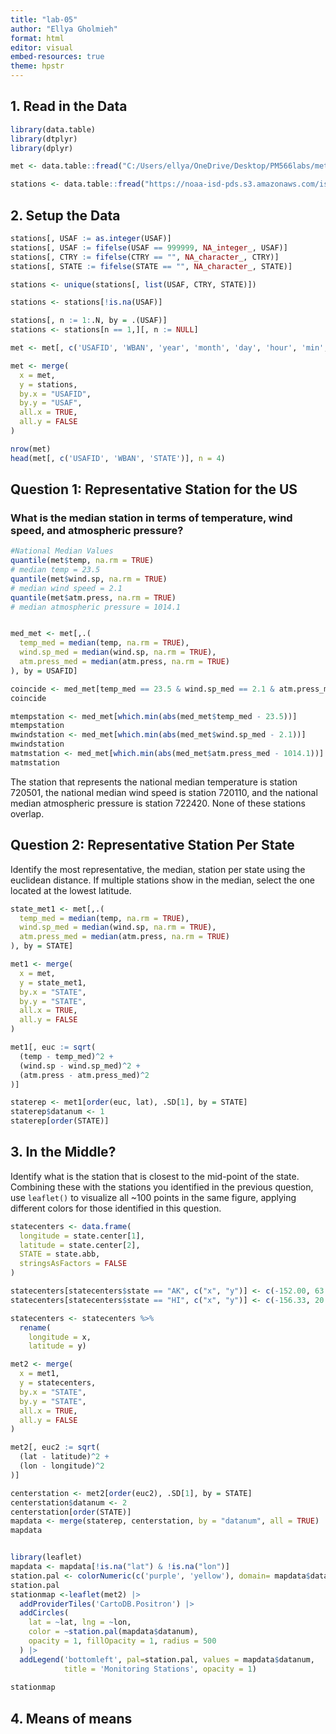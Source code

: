 ```yaml
---
title: "lab-05"
author: "Ellya Gholmieh"
format: html
editor: visual
embed-resources: true
theme: hpstr
---
```


## 1. Read in the Data

```r

library(data.table)
library(dtplyr)
library(dplyr)

met <- data.table::fread("C:/Users/ellya/OneDrive/Desktop/PM566labs/met_all.gz")

stations <- data.table::fread("https://noaa-isd-pds.s3.amazonaws.com/isd-history.csv")
```

## 2. Setup the Data

```r

stations[, USAF := as.integer(USAF)]
stations[, USAF := fifelse(USAF == 999999, NA_integer_, USAF)]
stations[, CTRY := fifelse(CTRY == "", NA_character_, CTRY)]
stations[, STATE := fifelse(STATE == "", NA_character_, STATE)]

stations <- unique(stations[, list(USAF, CTRY, STATE)])

stations <- stations[!is.na(USAF)]

stations[, n := 1:.N, by = .(USAF)]
stations <- stations[n == 1,][, n := NULL]

met <- met[, c('USAFID', 'WBAN', 'year', 'month', 'day', 'hour', 'min', 'lat', 'lon', 'elev', 'wind.sp', 'temp', 'atm.press')] 

met <- merge(
  x = met,
  y = stations,
  by.x = "USAFID",
  by.y = "USAF",
  all.x = TRUE,
  all.y = FALSE
) 

nrow(met)
head(met[, c('USAFID', 'WBAN', 'STATE')], n = 4)
```

## Question 1: Representative Station for the US

### What is the median station in terms of temperature, wind speed, and atmospheric pressure?

```r
#National Median Values
quantile(met$temp, na.rm = TRUE)
# median temp = 23.5
quantile(met$wind.sp, na.rm = TRUE)
# median wind speed = 2.1
quantile(met$atm.press, na.rm = TRUE)
# median atmospheric pressure = 1014.1


med_met <- met[,.(
  temp_med = median(temp, na.rm = TRUE),
  wind.sp_med = median(wind.sp, na.rm = TRUE),
  atm.press_med = median(atm.press, na.rm = TRUE)
), by = USAFID]

coincide <- med_met[temp_med == 23.5 & wind.sp_med == 2.1 & atm.press_med == 1014.1]
coincide

mtempstation <- med_met[which.min(abs(med_met$temp_med - 23.5))]
mtempstation
mwindstation <- med_met[which.min(abs(med_met$wind.sp_med - 2.1))]
mwindstation
matmstation <- med_met[which.min(abs(med_met$atm.press_med - 1014.1))]
matmstation
```

The station that represents the national median temperature is station 720501, the national median wind speed is station 720110, and the national median atmospheric pressure is station 722420. None of these stations overlap.

## Question 2: Representative Station Per State

Identify the most representative, the median, station per state using the euclidean distance. If multiple stations show in the median, select the one located at the lowest latitude.

```r

state_met1 <- met[,.(
  temp_med = median(temp, na.rm = TRUE),
  wind.sp_med = median(wind.sp, na.rm = TRUE),
  atm.press_med = median(atm.press, na.rm = TRUE)
), by = STATE]

met1 <- merge(
  x = met,
  y = state_met1,
  by.x = "STATE",
  by.y = "STATE",
  all.x = TRUE,
  all.y = FALSE
) 

met1[, euc := sqrt(
  (temp - temp_med)^2 +
  (wind.sp - wind.sp_med)^2 +
  (atm.press - atm.press_med)^2
)]

staterep <- met1[order(euc, lat), .SD[1], by = STATE]
staterep$datanum <- 1
staterep[order(STATE)]
```

## 3. In the Middle?

Identify what is the station that is closest to the mid-point of the state. Combining these with the stations you identified in the previous question, use `leaflet()` to visualize all \~100 points in the same figure, applying different colors for those identified in this question.

```r

statecenters <- data.frame(
  longitude = state.center[1],
  latitude = state.center[2],
  STATE = state.abb,
  stringsAsFactors = FALSE
)

statecenters[statecenters$state == "AK", c("x", "y")] <- c(-152.00, 63.83)
statecenters[statecenters$state == "HI", c("x", "y")] <- c(-156.33, 20.25)

statecenters <- statecenters %>%
  rename(
    longitude = x,
    latitude = y)

met2 <- merge(
  x = met1,
  y = statecenters,
  by.x = "STATE",
  by.y = "STATE",
  all.x = TRUE,
  all.y = FALSE
) 

met2[, euc2 := sqrt(
  (lat - latitude)^2 +
  (lon - longitude)^2 
)]

centerstation <- met2[order(euc2), .SD[1], by = STATE]
centerstation$datanum <- 2
centerstation[order(STATE)]
mapdata <- merge(staterep, centerstation, by = "datanum", all = TRUE)
mapdata


library(leaflet)
mapdata <- mapdata[!is.na("lat") & !is.na("lon")]
station.pal <- colorNumeric(c('purple', 'yellow'), domain= mapdata$datanum)
station.pal
stationmap <-leaflet(met2) |>
  addProviderTiles('CartoDB.Positron') |>
  addCircles(
    lat = ~lat, lng = ~lon,
    color = ~station.pal(mapdata$datanum),
    opacity = 1, fillOpacity = 1, radius = 500
  ) |>
  addLegend('bottomleft', pal=station.pal, values = mapdata$datanum,
            title = 'Monitoring Stations', opacity = 1) 
  
stationmap

```

## 4. **Means of means**
